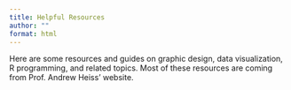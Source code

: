 ```yaml
---
title: Helpful Resources
author: ""
format: html
---
```


Here are some resources and guides on graphic design, data visualization, R programming, and related topics. Most of these resources are coming from Prof. Andrew Heiss' website.
